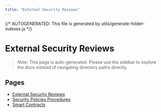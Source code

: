 ```yaml
---
title: "External Security Reviews"
---
```


{/* AUTOGENERATED: This file is generated by utils/generate-folder-indexes.js */}

# External Security Reviews

> _Note:_ This page is auto-generated. Please use the sidebar to explore the docs instead of
> navigating directory paths directly.

## Pages

- [External Security Reviews](/external-security-reviews/overview)
- [Security Policies Procedures](/external-security-reviews/security-policies-procedures)
- [Smart Contracts](/external-security-reviews/smart-contracts)
